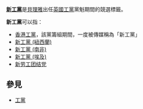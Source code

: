 '''[[新工黨|新工黨]]'''是[[貝理雅|貝理雅]]出任[[英國工黨|英國工黨]]黨魁期間的競選標籤。

'''新工黨'''可以指：
* [[香港工黨|香港工黨]]，該黨籌組期間，一度被傳媒稱為「新工黨」
* [[新工黨_(紐西蘭)|新工黨 (紐西蘭)]]
* [[新工黨_(南非)|新工黨 (南非)]]
* [[新工黨_(埃及)|新工黨 (埃及)]]
* [[新劳工团结党|新劳工团结党]]

== 參見 ==
* [[工黨|工黨]]

{{disambig|Cat=三字消歧义}}